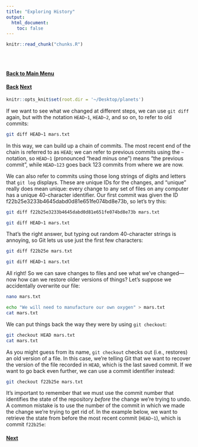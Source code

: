 ```yaml
---
title: "Exploring History"
output: 
  html_document:
    toc: false
---
```


<!-- The file analysis/chunks.R contains chunks that define default settings
shared across the workflowr files. -->
```r
knitr::read_chunk("chunks.R")
```

<!-- Update knitr chunk options -->
```r
```

<!-- Insert the date the file was last updated -->
```r
```

<!-- Insert the code version (Git commit SHA1) if Git repository exists and R
 package git2r is installed -->
```r
```

<!-- Add your analysis here -->
#### [Back to Main Menu](git_intro.html)   
#### [Back](git_3.html) [Next](git_5.html)   

```r
knitr::opts_knit$set(root.dir = '~/Desktop/planets')
```

If we want to see what we changed at different steps, we can use `git diff`
again, but with the notation `HEAD~1`, `HEAD~2`, and so on, to refer to old
commits:

```bash
git diff HEAD~1 mars.txt
```

In this way,
we can build up a chain of commits.
The most recent end of the chain is referred to as `HEAD`;
we can refer to previous commits using the `~` notation,
so `HEAD~1` (pronounced "head minus one")
means "the previous commit",
while `HEAD~123` goes back 123 commits from where we are now.


We can also refer to commits using
those long strings of digits and letters
that `git log` displays.
These are unique IDs for the changes,
and "unique" really does mean unique:
every change to any set of files on any computer
has a unique 40-character identifier.
Our first commit was given the ID
f22b25e3233b4645dabd0d81e651fe074bd8e73b,
so let's try this:

```bash
git diff f22b25e3233b4645dabd0d81e651fe074bd8e73b mars.txt

```
```bash
git diff HEAD~1 mars.txt
```

That's the right answer,
but typing out random 40-character strings is annoying,
so Git lets us use just the first few characters:

```bash
git diff f22b25e mars.txt
```

```bash
git diff HEAD~1 mars.txt
```

All right! So
we can save changes to files and see what we've changed&mdash;now how
can we restore older versions of things?
Let's suppose we accidentally overwrite our file:

```bash
nano mars.txt
```

```bash
echo "We will need to manufacture our own oxygen" > mars.txt
cat mars.txt
```

We can put things back the way they were
by using `git checkout`:

```bash
git checkout HEAD mars.txt
cat mars.txt
```

As you might guess from its name,
`git checkout` checks out (i.e., restores) an old version of a file.
In this case,
we're telling Git that we want to recover the version of the file recorded in `HEAD`,
which is the last saved commit.
If we want to go back even further,
we can use a commit identifier instead:

```bash
git checkout f22b25e mars.txt
```

It's important to remember that
we must use the commit number that identifies the state of the repository
*before* the change we're trying to undo.
A common mistake is to use the number of
the commit in which we made the change we're trying to get rid of.
In the example below, we want to retrieve the state from before the most
recent commit (`HEAD~1`), which is commit `f22b25e`:

#### [Next](git_5.html)   

<!-- Insert the session information into the document -->
